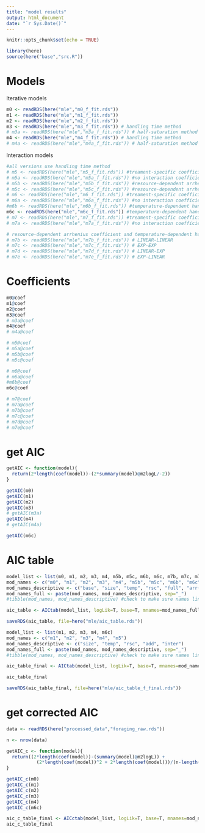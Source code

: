 ```yaml
---
title: "model results"
output: html_document
date: "`r Sys.Date()`"
---
```


```r
knitr::opts_chunk$set(echo = TRUE)
```

```r
library(here)
source(here("base","src.R"))
```


# Models

Iterative models
```r
m0 <- readRDS(here("mle","m0_f_fit.rds"))
m1 <- readRDS(here("mle","m1_f_fit.rds"))
m2 <- readRDS(here("mle","m2_f_fit.rds"))
m3 <- readRDS(here("mle","m3_f_fit.rds")) # handling time method
# m3a <- readRDS(here("mle","m3a_f_fit.rds")) # half-saturation method
m4 <- readRDS(here("mle","m4_f_fit.rds")) # handling time method
# m4a <- readRDS(here("mle","m4a_f_fit.rds")) # half-saturation method
```

Interaction models
```r
#all versions use handling time method
# m5 <- readRDS(here("mle","m5_f_fit.rds")) #treament-specific coefficients method
# m5a <- readRDS(here("mle","m5a_f_fit.rds")) #no interaction coefficient method
# m5b <- readRDS(here("mle","m5b_f_fit.rds")) #resource-dependent arrhenius coefficient - LINEAR
# m5c <- readRDS(here("mle","m5c_f_fit.rds")) #resource-dependent arrhenius coefficient - EXP
# m6 <- readRDS(here("mle","m6_f_fit.rds")) #treament-specific coefficients method
# m6a <- readRDS(here("mle","m6a_f_fit.rds")) #no interaction coefficient method
#m6b <- readRDS(here("mle","m6b_f_fit.rds")) #temperature-dependent handling time - LINEAR
m6c <- readRDS(here("mle","m6c_f_fit.rds")) #temperature-dependent handling time - EXP
# m7 <- readRDS(here("mle","m7_f_fit.rds")) #treament-specific coefficients method
# m7a <- readRDS(here("mle","m7a_f_fit.rds")) #no interaction coefficient method

# resource-dependent arrhenius coefficient and temperature-dependent handling time, respectively
# m7b <- readRDS(here("mle","m7b_f_fit.rds")) # LINEAR-LINEAR
# m7c <- readRDS(here("mle","m7c_f_fit.rds")) # EXP-EXP
# m7d <- readRDS(here("mle","m7d_f_fit.rds")) # LINEAR-EXP
# m7e <- readRDS(here("mle","m7e_f_fit.rds")) # EXP-LINEAR
```

# Coefficients

```r
m0@coef
m1@coef
m2@coef
m3@coef
# m3a@coef
m4@coef
# m4a@coef
```


```r
# m5@coef
# m5a@coef
# m5b@coef
# m5c@coef
```


```r
# m6@coef
# m6a@coef
#m6b@coef
m6c@coef
```


```r
# m7@coef
# m7a@coef
# m7b@coef
# m7c@coef
# m7d@coef
# m7e@coef
```



# get AIC

```r
getAIC <- function(model){
  return(2*length(coef(model))-(2*summary(model)@m2logL/-2))
}
```


```r
getAIC(m0)
getAIC(m1)
getAIC(m2)
getAIC(m3)
# getAIC(m3a)
getAIC(m4)
# getAIC(m4a)

getAIC(m6c)
```


# AIC table

```r
model_list <- list(m0, m1, m2, m3, m4, m5b, m5c, m6b, m6c, m7b, m7c, m7d, m7e)
mod_names <- c("m0", "m1", "m2", "m3", "m4", "m5b", "m5c", "m6b", "m6c", "m7b", "m7c", "m7d", "m7e")
mod_names_descriptive <- c("base", "size", "temp", "rsc", "full", "arr(R)~LIN", "arr(R)~EXP", "h(T)~LIN", "h(T)~EXP", "LIN-LIN", "EXP_EXP", "LIN_EXP", "EXP_LIN")
mod_names_full <- paste(mod_names, mod_names_descriptive, sep="_")
#tibble(mod_names, mod_names_descriptive) #check to make sure names line up

aic_table <- AICtab(model_list, logLik=T, base=T, mnames=mod_names_full, weights=T)

saveRDS(aic_table, file=here("mle/aic_table.rds"))
```


```r
model_list <- list(m1, m2, m3, m4, m6c)
mod_names <- c("m1", "m2", "m3", "m4", "m5")
mod_names_descriptive <- c("size", "temp", "rsc", "add", "inter")
mod_names_full <- paste(mod_names, mod_names_descriptive, sep="_")
#tibble(mod_names, mod_names_descriptive) #check to make sure names line up

aic_table_final <- AICtab(model_list, logLik=T, base=T, mnames=mod_names_full, weights=T)

aic_table_final

saveRDS(aic_table_final, file=here("mle/aic_table_f_final.rds"))
```


# get corrected AIC

```r
data <- readRDS(here("processed_data","foraging_raw.rds"))
```



```r
n <- nrow(data)

getAIC_c <- function(model){
  return((2*length(coef(model))-(summary(model)@m2logL)) + 
           (2*length(coef(model))^2 + 2*length(coef(model)))/(n-length(coef(model))-1))
}
```

```r
getAIC_c(m0)
getAIC_c(m1)
getAIC_c(m2)
getAIC_c(m3)
getAIC_c(m4)
getAIC_c(m6c)
```

```r
aic_c_table_final <- AICctab(model_list, logLik=T, base=T, mnames=mod_names_full, weights=T, nobs=n)
aic_c_table_final
```





